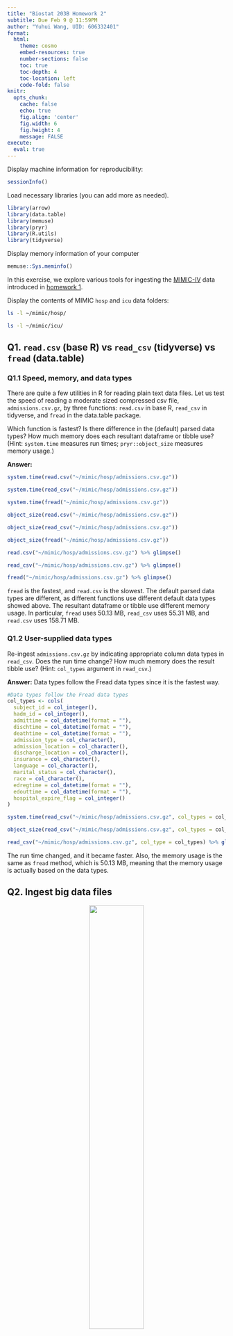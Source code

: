 ```yaml
---
title: "Biostat 203B Homework 2"
subtitle: Due Feb 9 @ 11:59PM
author: "Yuhui Wang, UID: 606332401"
format:
  html:
    theme: cosmo
    embed-resources: true
    number-sections: false
    toc: true
    toc-depth: 4
    toc-location: left
    code-fold: false
knitr:
  opts_chunk: 
    cache: false    
    echo: true
    fig.align: 'center'
    fig.width: 6
    fig.height: 4
    message: FALSE
execute:
  eval: true  
---
```


Display machine information for reproducibility:
```r
sessionInfo()
```

Load necessary libraries (you can add more as needed).
```r
library(arrow)
library(data.table)
library(memuse)
library(pryr)
library(R.utils)
library(tidyverse)
```

Display memory information of your computer
```r
memuse::Sys.meminfo()
```

In this exercise, we explore various tools for ingesting the [MIMIC-IV](https://mimic.mit.edu/docs/iv/) data introduced in [homework 1](https://ucla-biostat-203b.github.io/2024winter/hw/hw1/hw1.html).

Display the contents of MIMIC `hosp` and `icu` data folders:

```bash
ls -l ~/mimic/hosp/
```

```bash
ls -l ~/mimic/icu/
```

## Q1. `read.csv` (base R) vs `read_csv` (tidyverse) vs `fread` (data.table)

### Q1.1 Speed, memory, and data types

There are quite a few utilities in R for reading plain text data files. Let us test the speed of reading a moderate sized compressed csv file, `admissions.csv.gz`, by three functions: `read.csv` in base R, `read_csv` in tidyverse, and `fread` in the data.table package. 

Which function is fastest? Is there difference in the (default) parsed data types? How much memory does each resultant dataframe or tibble use? (Hint: `system.time` measures run times; `pryr::object_size` measures memory usage.) 

**Answer:**

```r
system.time(read.csv("~/mimic/hosp/admissions.csv.gz"))
```

```r
system.time(read_csv("~/mimic/hosp/admissions.csv.gz"))
```

```r
system.time(fread("~/mimic/hosp/admissions.csv.gz"))
```

```r
object_size(read.csv("~/mimic/hosp/admissions.csv.gz"))
```

```r
object_size(read_csv("~/mimic/hosp/admissions.csv.gz"))
```

```r
object_size(fread("~/mimic/hosp/admissions.csv.gz"))
```
```r
read.csv("~/mimic/hosp/admissions.csv.gz") %>% glimpse()
```

```r
read_csv("~/mimic/hosp/admissions.csv.gz") %>% glimpse()
```

```r
fread("~/mimic/hosp/admissions.csv.gz") %>% glimpse()
```
`fread` is the fastest, and `read.csv` is the slowest. The default parsed data types are different, as different functions use different default data types showed above.
The resultant dataframe or tibble use different memory usage. In particular, `fread` uses 50.13 MB, `read_csv` uses 55.31 MB, and `read.csv` uses 158.71 MB.

### Q1.2 User-supplied data types

Re-ingest `admissions.csv.gz` by indicating appropriate column data types in `read_csv`. Does the run time change? How much memory does the result tibble use? (Hint: `col_types` argument in `read_csv`.)

**Answer:**
Data types follow the Fread data types since it is the fastest way.
```r
#Data types follow the Fread data types
col_types <- cols(
  subject_id = col_integer(),
  hadm_id = col_integer(),
  admittime = col_datetime(format = ""),
  dischtime = col_datetime(format = ""),
  deathtime = col_datetime(format = ""),
  admission_type = col_character(),
  admission_location = col_character(),
  discharge_location = col_character(),
  insurance = col_character(),
  language = col_character(),
  marital_status = col_character(),
  race = col_character(),
  edregtime = col_datetime(format = ""),
  edouttime = col_datetime(format = ""),
  hospital_expire_flag = col_integer()
)
```

```r
system.time(read_csv("~/mimic/hosp/admissions.csv.gz", col_types = col_types))
```

```r
object_size(read_csv("~/mimic/hosp/admissions.csv.gz", col_types = col_types))
```
```r
read_csv("~/mimic/hosp/admissions.csv.gz", col_type = col_types) %>% glimpse()
```
The run time changed, and it became faster. Also, the memory usage is the same as `fread` method, which is 50.13 MB, meaning that the memory usage is actually based on the data types.

## Q2. Ingest big data files

<p align="center">
  <img src="./bigfile.png" width="50%">
</p>

Let us focus on a bigger file, `labevents.csv.gz`, which is about 125x bigger than `admissions.csv.gz`.
```bash
ls -l ~/mimic/hosp/labevents.csv.gz
```
Display the first 10 lines of this file.
```bash
zcat < ~/mimic/hosp/labevents.csv.gz | tail -n +2 | head -10
```

### Q2.1 Ingest `labevents.csv.gz` by `read_csv`

<p align="center">
  <img src="./readr_logo.png" width="20%">
</p>

Try to ingest `labevents.csv.gz` using `read_csv`. What happens? If it takes more than 5 minutes on your computer, then abort the program and report your findings. 

**Answer:**
```r
system.time(read_csv("~/mimic/hosp/labevents.csv.gz"))
```
It takes more than 5 minutes on my computer (elapsed time: 1886.073 seconds), so I abort the program. 


### Q2.2 Ingest selected columns of `labevents.csv.gz` by `read_csv`

Try to ingest only columns `subject_id`, `itemid`, `charttime`, and `valuenum` in `labevents.csv.gz` using `read_csv`.  Does this solve the ingestion issue? (Hint: `col_select` argument in `read_csv`.)

**Answer:**
```r
system.time(read_csv("~/mimic/hosp/labevents.csv.gz", col_select = c("subject_id", "itemid", "charttime", "valuenum")))
```
It partly solved the issue. The run time (elapsed time 318.679) is much faster than the previous one. but it still takes long time to ingest. It will not work in the real working environment. Here I make it not run the code to avoid the long render time.


### Q2.3 Ingest subset of `labevents.csv.gz`

<p align="center">
  <img src="./linux_logo.png" width="20%">
</p>

Our first strategy to handle this big data file is to make a subset of the `labevents` data.  Read the [MIMIC documentation](https://mimic.mit.edu/docs/iv/modules/hosp/labevents/) for the content in data file `labevents.csv`.

In later exercises, we will only be interested in the following lab items: creatinine (50912), potassium (50971), sodium (50983), chloride (50902), bicarbonate (50882), hematocrit (51221), white blood cell count (51301), and glucose (50931) and the following columns: `subject_id`, `itemid`, `charttime`, `valuenum`. Write a Bash command to extract these columns and rows from `labevents.csv.gz` and save the result to a new file `labevents_filtered.csv.gz` in the current working directory. (Hint: use `zcat <` to pipe the output of `labevents.csv.gz` to `awk` and then to `gzip` to compress the output. To save render time, put `#| eval: false` at the beginning of this code chunk.)

Display the first 10 lines of the new file `labevents_filtered.csv.gz`. How many lines are in this new file? How long does it take `read_csv` to ingest `labevents_filtered.csv.gz`?

**Answer:**
See the headers and data format of the file:
```bash
zcat < ~/mimic/hosp/labevents.csv.gz | head -3
```

```bash
#| eval: false
zcat < ~/mimic/hosp/labevents.csv.gz | awk -F, 'BEGIN{OFS=","} {if ($5 == 50912 || $5 == 50971 || $5 == 50983 || $5 == 50902 || $5 == 50882 || $5 == 51221 || $5 == 51301 || $5 == 50931) print $2,$5,$7,$10}' | gzip > labevents_filtered.csv.gz
```

First 10 lines display:
```bash
zcat < labevents_filtered.csv.gz | head -10
```

```bash
zcat < labevents_filtered.csv.gz | wc -l
```

```r
system.time(read_csv("labevents_filtered.csv.gz"))
```
There are 24855909 lines in the filtered file. The elapsed time is approximate 6 - 8 seconds.


### Q2.4 Ingest `labevents.csv` by Apache Arrow

<p align="center">
  <img src="./arrow_logo.png" width="30%">
</p>

Our second strategy is to use [Apache Arrow](https://arrow.apache.org/) for larger-than-memory data analytics. Unfortunately Arrow does not work with gz files directly. First decompress `labevents.csv.gz` to `labevents.csv` and put it in the current working directory. To save render time, put `#| eval: false` at the beginning of this code chunk.

Then use [`arrow::open_dataset`](https://arrow.apache.org/docs/r/reference/open_dataset.html) to ingest `labevents.csv`, select columns, and filter `itemid` as in Q2.3. How long does the ingest+select+filter process take? Display the number of rows and the first 10 rows of the result tibble, and make sure they match those in Q2.3. (Hint: use `dplyr` verbs for selecting columns and filtering rows.)

Write a few sentences to explain what is Apache Arrow. Imagine you want to explain it to a layman in an elevator. 

**Answer:**
```bash
#| eval: false
zcat < ~/mimic/hosp/labevents.csv.gz > labevents.csv
```

```r
system.time({
  labevents <- arrow::open_dataset("labevents.csv", format = "csv")
  labevents_filtered <- labevents %>% 
  dplyr::select(subject_id, itemid, charttime, valuenum) %>% 
  dplyr::filter(itemid %in% c(50912, 50971, 50983, 50902, 50882, 51221, 51301, 50931))
})
```

```r
nrow(labevents_filtered)
```

```r
labevents_filtered %>% 
  arrange(subject_id) %>%
  collect() %>% 
  head(10)
```
Results are the same as Q2.3.

Apache Arrow is a platform to transform data among various database or language data formats using its in-memory columnar format. It is like a bridge between different data formats, and  It can lower the time cost as much as possible.


### Q2.5 Compress `labevents.csv` to Parquet format and ingest/select/filter

<p align="center">
  <img src="./parquet_logo.png" width="30%">
</p>

Re-write the csv file `labevents.csv` in the binary Parquet format (Hint: [`arrow::write_dataset`](https://arrow.apache.org/docs/r/reference/write_dataset.html).) How large is the Parquet file(s)? How long does the ingest+select+filter process of the Parquet file(s) take? Display the number of rows and the first 10 rows of the result tibble and make sure they match those in Q2.3. (Hint: use `dplyr` verbs for selecting columns and filtering rows.)

Write a few sentences to explain what is the Parquet format. Imagine you want to explain it to a layman in an elevator.

**Answer:**
```r
arrow::write_dataset(labevents, "labevents.parquet")
```

```r
object.size("labevents.parquet")
```

```r
system.time({
  labevents_parquet <- arrow::open_dataset("labevents.parquet")
  labevents_parquet_filtered <- labevents_parquet %>% 
  dplyr::select(subject_id, itemid, charttime, valuenum) %>% 
  dplyr::filter(itemid %in% c(50912, 50971, 50983, 50902, 50882, 51221, 51301, 50931))
})
```

```r
nrow(labevents_parquet_filtered)
```

```r
labevents_parquet_filtered %>% 
  arrange(subject_id) %>%
  collect() %>% 
  head(10)
```
The Parquet file is 136 bytes. The elapsed time of the process is 0.151 seconds. The number of rows and the first 10 rows of the result tibble are the same as Q2.3.

Parquet is a data file format to store and retrieve data in an efficient way using column-oriented method. It is like a data warehouse, and it can lower the time cost and file size as much as possible.

### Q2.6 DuckDB

<p align="center">
  <img src="./duckdb_logo.png" width="20%">
</p>

Ingest the Parquet file, convert it to a DuckDB table by [`arrow::to_duckdb`](https://arrow.apache.org/docs/r/reference/to_duckdb.html), select columns, and filter rows as in Q2.5. How long does the ingest+convert+select+filter process take? Display the number of rows and the first 10 rows of the result tibble and make sure they match those in Q2.3. (Hint: use `dplyr` verbs for selecting columns and filtering rows.)

Write a few sentences to explain what is DuckDB. Imagine you want to explain it to a layman in an elevator.

**Answer:**
```r
library(duckdb)
```

```r
system.time({
  labevents_parquet <- arrow::open_dataset("labevents.parquet")
  labevents_duckdb <- arrow::to_duckdb(labevents_parquet)
  labevents_duckdb_filtered <- labevents_duckdb %>% 
  dplyr::select(subject_id, itemid, charttime, valuenum) %>% 
  dplyr::filter(itemid %in% c(50912, 50971, 50983, 50902, 50882, 51221, 51301, 50931)) %>%
  dplyr::collect()
})
```

```r
nrow(labevents_duckdb_filtered)
```

```r
labevents_duckdb_filtered %>% 
  arrange(subject_id) %>%
  collect() %>% 
  head(10)
```
The process took elapsed time of 4 - 6 seconds. The number of rows and the first 10 rows are the same as Q2.3.

DuckDB is basically an online analytical processing database. It leverages Structured Query Language (SQL) to analyze data fastly.


## Q3. Ingest and filter `chartevents.csv.gz`

[`chartevents.csv.gz`](https://mimic.mit.edu/docs/iv/modules/icu/chartevents/) contains all the charted data available for a patient. During their ICU stay, the primary repository of a patient’s information is their electronic chart. The `itemid` variable indicates a single measurement type in the database. The `value` variable is the value measured for `itemid`. The first 10 lines of `chartevents.csv.gz` are
```bash
zcat < ~/mimic/icu/chartevents.csv.gz | head -10
```
[`d_items.csv.gz`](https://mimic.mit.edu/docs/iv/modules/icu/d_items/) is the dictionary for the `itemid` in `chartevents.csv.gz`.
```bash
zcat < ~/mimic/icu/d_items.csv.gz | head -10
```
In later exercises, we are interested in the vitals for ICU patients: heart rate (220045), mean non-invasive blood pressure (220181), systolic non-invasive blood pressure (220179), body temperature in Fahrenheit (223761), and respiratory rate (220210). Retrieve a subset of `chartevents.csv.gz` only containing these items, using the favorite method you learnt in Q2. 

Document the steps and show code. Display the number of rows and the first 10 rows of the result tibble.


**Answer:**
I would like to use Apache Arrow combined with Parquet to ingest and filter the data.
Decompress the file:
```bash
zcat < ~/mimic/icu/chartevents.csv.gz > chartevents.csv
```
Save a parquet file for future use:
```r
chartevents <- arrow::open_dataset("chartevents.csv", format = "csv")
arrow::write_dataset(chartevents, "chartevents.parquet")
```
Read the parquet file:
```r
chartevents <- arrow::open_dataset("chartevents.parquet", format = "parquet")
```
Filter the data with certain itemid:
```r
chartevents_filtered <- chartevents %>% 
  dplyr::filter(itemid %in% c(220045, 220181, 220179, 223761, 220210))
```
Display the number of rows:
```r
nrow(chartevents_filtered)
```
Display the first 10 rows:
```r
chartevents_filtered %>% 
  collect() %>% 
  head(10)
```
